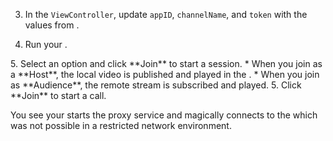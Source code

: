<PlatformWrapper platform="macos">

3. In the `ViewController`, update `appID`, `channelName`, and `token` with the values from <Vg k="CONSOLE" />.

4. Run your <Vpl k="CLIENT" />.

<ProductWrapper product="interactive-live-streaming">
5. Select an option and click **Join** to start a session.
    * When you join as a **Host**, the local video is published and played in the <Vpl k="CLIENT" />.
    * When you join as **Audience**, the remote stream is subscribed and played.
</ProductWrapper>

<ProductWrapper notAllowed="interactive-live-streaming">
5. Click **Join** to start a call.
</ProductWrapper>

You see your <Vpl k="CLIENT" /> starts the proxy service and magically connects to the <Vg k="AGORA_BACKEND" /> which was not possible in a restricted  network environment.


</PlatformWrapper>
